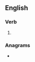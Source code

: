 ==English==

===Verb===
{{head|en|verb form}}

# {{present participle of|en|decimate|nocat=1}}

===Anagrams===
* {{anagrams|en|a=acdegiimnt|medicating}}